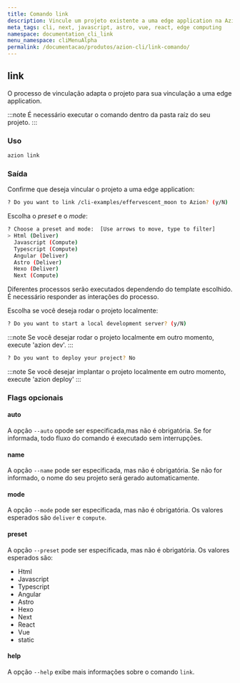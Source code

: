 ```yaml
---
title: Comando link
description: Vincule um projeto existente a uma edge application na Azion.
meta_tags: cli, next, javascript, astro, vue, react, edge computing
namespace: documentation_cli_link
menu_namespace: cliMenuAlpha
permalink: /documentacao/produtos/azion-cli/link-comando/
---
```


## link

O processo de vinculação adapta o projeto para sua vinculação a uma edge application.

:::note 
É necessário executar o comando dentro da pasta raíz do seu projeto.
:::

### Uso

```sh
azion link
```

### Saída 

Confirme que deseja vincular o projeto a uma edge application:

```sh 
? Do you want to link /cli-examples/effervescent_moon to Azion? (y/N) 
```

Escolha o *preset* e o *mode*:

```sh 
? Choose a preset and mode:  [Use arrows to move, type to filter]
> Html (Deliver)
  Javascript (Compute)
  Typescript (Compute)
  Angular (Deliver)
  Astro (Deliver)
  Hexo (Deliver)
  Next (Compute)
```

Diferentes processos serão executados dependendo do template escolhido. É necessário responder as interações do processo.

Escolha se você deseja rodar o projeto localmente:

```sh
? Do you want to start a local development server? (y/N) 
```

:::note 
Se você desejar rodar o projeto localmente em outro momento, execute 'azion dev'.
:::

```sh
? Do you want to deploy your project? No
```

:::note 
Se você desejar implantar o projeto localmente em outro momento, execute 'azion deploy'
:::

### Flags opcionais

#### auto

A opção `--auto` opode ser especificada,mas não é obrigatória. Se for informada, todo fluxo do comando é executado sem interrupções.

#### name

A opção `--name` pode ser especificada, mas não é obrigatória. Se não for informado, o nome do seu projeto será gerado automaticamente.

#### mode

A opção `--mode` pode ser especificada, mas não é obrigatória. Os valores esperados são `deliver` e `compute`.

#### preset

A opção `--preset` pode ser especificada, mas não é obrigatória. Os valores esperados são:

- Html
- Javascript
- Typescript
- Angular
- Astro
- Hexo
- Next 
- React
- Vue
- static

#### help

A opção `--help` exibe mais informações sobre o comando `link`.
